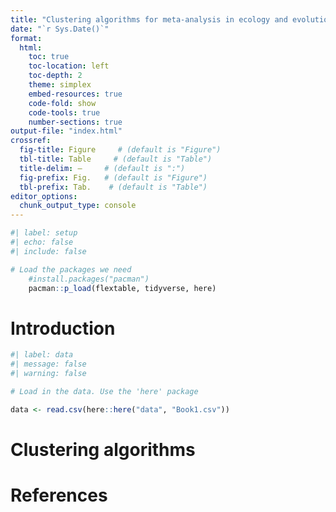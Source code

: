 ```yaml
---
title: "Clustering algorithms for meta-analysis in ecology and evolution"
date: "`r Sys.Date()`"
format:
  html:
    toc: true
    toc-location: left
    toc-depth: 2
    theme: simplex
    embed-resources: true
    code-fold: show
    code-tools: true
    number-sections: true
output-file: "index.html"
crossref: 
  fig-title: Figure     # (default is "Figure")
  tbl-title: Table     # (default is "Table")
  title-delim: —     # (default is ":")
  fig-prefix: Fig.   # (default is "Figure")
  tbl-prefix: Tab.    # (default is "Table")
editor_options: 
  chunk_output_type: console
---
```


```r
#| label: setup
#| echo: false
#| include: false

# Load the packages we need
	#install.packages("pacman")
	pacman::p_load(flextable, tidyverse, here)

```
# Introduction

```r
#| label: data
#| message: false
#| warning: false

# Load in the data. Use the 'here' package

data <- read.csv(here::here("data", "Book1.csv"))

```

# Clustering algorithms

# References